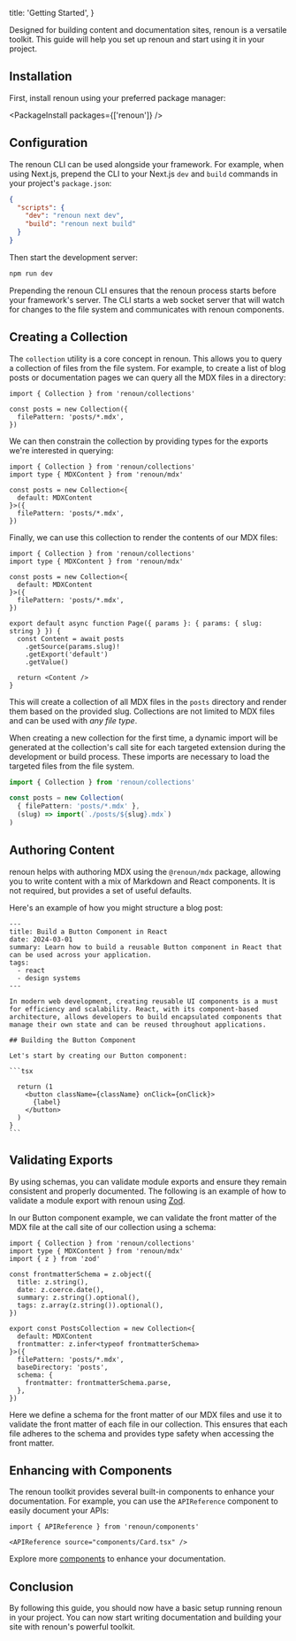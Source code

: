 
  title: 'Getting Started',
}

Designed for building content and documentation sites, renoun is a versatile toolkit. This guide will help you set up renoun and start using it in your project.

## Installation

First, install renoun using your preferred package manager:

<PackageInstall packages={['renoun']} />

## Configuration

The renoun CLI can be used alongside your framework. For example, when using Next.js, prepend the CLI to your Next.js `dev` and `build` commands in your project's `package.json`:

```json
{
  "scripts": {
    "dev": "renoun next dev",
    "build": "renoun next build"
  }
}
```

Then start the development server:

```bash
npm run dev
```

Prepending the renoun CLI ensures that the renoun process starts before your framework's server. The CLI starts a web socket server that will watch for changes to the file system and communicates with renoun components.

## Creating a Collection

The `collection` utility is a core concept in renoun. This allows you to query a collection of files from the file system. For example, to create a list of blog posts or documentation pages we can query all the MDX files in a directory:

```tsx
import { Collection } from 'renoun/collections'

const posts = new Collection({
  filePattern: 'posts/*.mdx',
})
```

We can then constrain the collection by providing types for the exports we're interested in querying:

```tsx
import { Collection } from 'renoun/collections'
import type { MDXContent } from 'renoun/mdx'

const posts = new Collection<{
  default: MDXContent
}>({
  filePattern: 'posts/*.mdx',
})
```

Finally, we can use this collection to render the contents of our MDX files:

```tsx
import { Collection } from 'renoun/collections'
import type { MDXContent } from 'renoun/mdx'

const posts = new Collection<{
  default: MDXContent
}>({
  filePattern: 'posts/*.mdx',
})

export default async function Page({ params }: { params: { slug: string } }) {
  const Content = await posts
    .getSource(params.slug)!
    .getExport('default')
    .getValue()

  return <Content />
}
```

This will create a collection of all MDX files in the `posts` directory and render them based on the provided slug. Collections are not limited to MDX files and can be used with _any file type_.

<Note>

When creating a new collection for the first time, a dynamic import will be
generated at the collection's call site for each targeted extension during the development or build
process. These imports are necessary to load the targeted files from
the file system.

```ts highlightedLines="5"
import { Collection } from 'renoun/collections'

const posts = new Collection(
  { filePattern: 'posts/*.mdx' },
  (slug) => import(`./posts/${slug}.mdx`)
)
```

</Note>

## Authoring Content

renoun helps with authoring MDX using the `@renoun/mdx` package, allowing you to write content with a mix of Markdown and React components. It is not required, but provides a set of useful defaults.

Here's an example of how you might structure a blog post:

````mdx
---
title: Build a Button Component in React
date: 2024-03-01
summary: Learn how to build a reusable Button component in React that can be used across your application.
tags:
  - react
  - design systems
---

In modern web development, creating reusable UI components is a must for efficiency and scalability. React, with its component-based architecture, allows developers to build encapsulated components that manage their own state and can be reused throughout applications.

## Building the Button Component

Let's start by creating our Button component:

```tsx

  return (1
    <button className={className} onClick={onClick}>
      {label}
    </button>
  )
}
```
````

## Validating Exports

By using schemas, you can validate module exports and ensure they remain consistent and properly documented. The following is an example of how to validate a module export with renoun using [Zod](https://zod.dev/).

In our Button component example, we can validate the front matter of the MDX file at the call site of our collection using a schema:

```tsx
import { Collection } from 'renoun/collections'
import type { MDXContent } from 'renoun/mdx'
import { z } from 'zod'

const frontmatterSchema = z.object({
  title: z.string(),
  date: z.coerce.date(),
  summary: z.string().optional(),
  tags: z.array(z.string()).optional(),
})

export const PostsCollection = new Collection<{
  default: MDXContent
  frontmatter: z.infer<typeof frontmatterSchema>
}>({
  filePattern: 'posts/*.mdx',
  baseDirectory: 'posts',
  schema: {
    frontmatter: frontmatterSchema.parse,
  },
})
```

Here we define a schema for the front matter of our MDX files and use it to validate the front matter of each file in our collection. This ensures that each file adheres to the schema and provides type safety when accessing the front matter.

## Enhancing with Components

The renoun toolkit provides several built-in components to enhance your documentation. For example, you can use the `APIReference` component to easily document your APIs:

```mdx
import { APIReference } from 'renoun/components'

<APIReference source="components/Card.tsx" />
```

<Preview>
  <APIReference source="components/Card.tsx" />
</Preview>

Explore more [components](/components) to enhance your documentation.

## Conclusion

By following this guide, you should now have a basic setup running renoun in your project. You can now start writing documentation and building your site with renoun's powerful toolkit.
